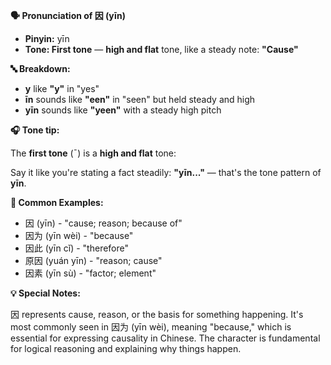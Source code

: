 **🗣️ Pronunciation of 因 (yīn)**

- **Pinyin:** yīn
- **Tone: First tone** — **high and flat** tone, like a steady note: **"Cause"**

**🔤 Breakdown:**

- **y** like **"y"** in "yes"
- **īn** sounds like **"een"** in "seen" but held steady and high
- **yīn** sounds like **"yeen"** with a steady high pitch

**🎧 Tone tip:**

The **first tone** (ˉ) is a **high and flat** tone:

Say it like you're stating a fact steadily: **"yīn..."** — that's the tone pattern of **yīn**.

**📝 Common Examples:**

- 因 (yīn) - "cause; reason; because of"
- 因为 (yīn wèi) - "because"
- 因此 (yīn cǐ) - "therefore"
- 原因 (yuán yīn) - "reason; cause"
- 因素 (yīn sù) - "factor; element"

**💡 Special Notes:**

因 represents cause, reason, or the basis for something happening. It's most commonly seen
in 因为 (yīn wèi), meaning "because," which is essential for expressing causality in Chinese. The
character is fundamental for logical reasoning and explaining why things happen.
